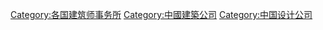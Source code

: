 [[Category:各国建筑师事务所|Category:各国建筑师事务所]]
[[Category:中國建築公司|Category:中國建築公司]]
[[Category:中国设计公司|Category:中国设计公司]]